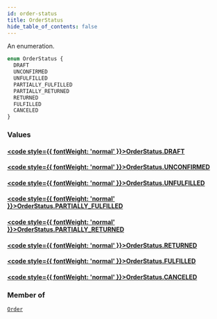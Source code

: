 ```yaml
---
id: order-status
title: OrderStatus
hide_table_of_contents: false
---
```








An enumeration.

```graphql
enum OrderStatus {
  DRAFT
  UNCONFIRMED
  UNFULFILLED
  PARTIALLY_FULFILLED
  PARTIALLY_RETURNED
  RETURNED
  FULFILLED
  CANCELED
}
```


### Values

#### [<code style={{ fontWeight: 'normal' }}>OrderStatus.<b>DRAFT</b></code>](#) 
> 
> 

#### [<code style={{ fontWeight: 'normal' }}>OrderStatus.<b>UNCONFIRMED</b></code>](#) 
> 
> 

#### [<code style={{ fontWeight: 'normal' }}>OrderStatus.<b>UNFULFILLED</b></code>](#) 
> 
> 

#### [<code style={{ fontWeight: 'normal' }}>OrderStatus.<b>PARTIALLY_FULFILLED</b></code>](#) 
> 
> 

#### [<code style={{ fontWeight: 'normal' }}>OrderStatus.<b>PARTIALLY_RETURNED</b></code>](#) 
> 
> 

#### [<code style={{ fontWeight: 'normal' }}>OrderStatus.<b>RETURNED</b></code>](#) 
> 
> 

#### [<code style={{ fontWeight: 'normal' }}>OrderStatus.<b>FULFILLED</b></code>](#) 
> 
> 

#### [<code style={{ fontWeight: 'normal' }}>OrderStatus.<b>CANCELED</b></code>](#) 
> 
> 



### Member of

[`Order`](../../../developer/api-reference/objects/order)  <Badge class="secondary" text="object"/>



